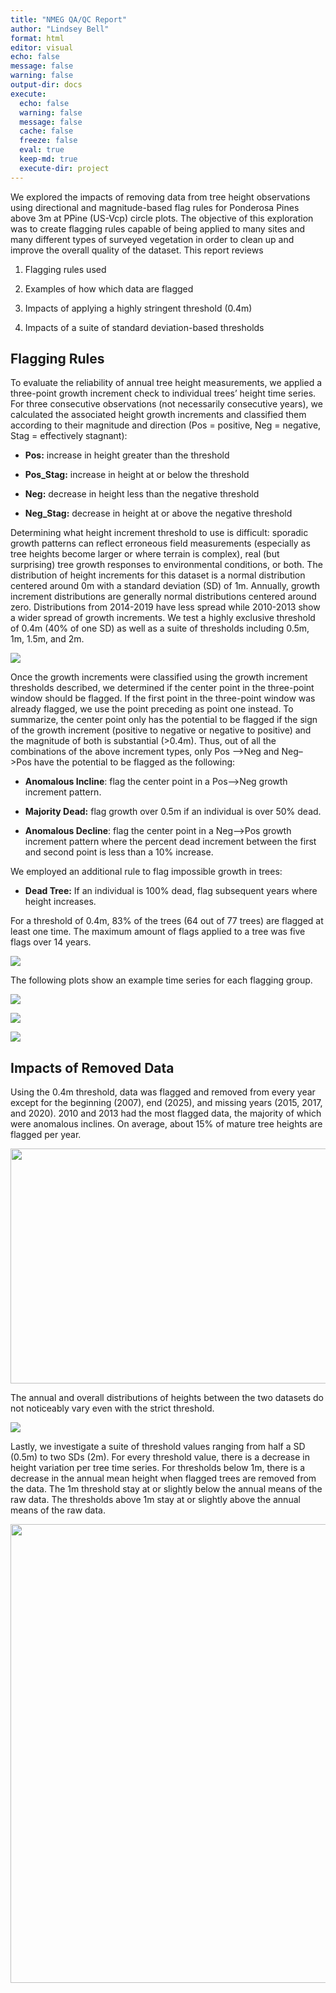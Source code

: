 ```yaml
---
title: "NMEG QA/QC Report"
author: "Lindsey Bell"
format: html
editor: visual
echo: false
message: false
warning: false
output-dir: docs
execute:
  echo: false
  warning: false
  message: false
  cache: false
  freeze: false
  eval: true
  keep-md: true
  execute-dir: project
---
```


We explored the impacts of removing data from tree height observations using directional and magnitude-based flag rules for Ponderosa Pines above 3m at PPine (US-Vcp) circle plots. The objective of this exploration was to create flagging rules capable of being applied to many sites and many different types of surveyed vegetation in order to clean up and improve the overall quality of the dataset. This report reviews

1.  Flagging rules used

2.  Examples of how which data are flagged

3.  Impacts of applying a highly stringent threshold (0.4m)

4.  Impacts of a suite of standard deviation-based thresholds

## Flagging Rules

To evaluate the reliability of annual tree height measurements, we applied a three-point growth increment check to individual trees' height time series. For three consecutive observations (not necessarily consecutive years), we calculated the associated height growth increments and classified them according to their magnitude and direction (Pos = positive, Neg = negative, Stag = effectively stagnant):

-   **Pos:** increase in height greater than the threshold

-   **Pos_Stag:** increase in height at or below the threshold

-   **Neg:** decrease in height less than the negative threshold

-   **Neg_Stag:** decrease in height at or above the negative threshold

Determining what height increment threshold to use is difficult: sporadic growth patterns can reflect erroneous field measurements (especially as tree heights become larger or where terrain is complex), real (but surprising) tree growth responses to environmental conditions, or both. The distribution of height increments for this dataset is a normal distribution centered around 0m with a standard deviation (SD) of 1m. Annually, growth increment distributions are generally normal distributions centered around zero. Distributions from 2014-2019 have less spread while 2010-2013 show a wider spread of growth increments. We test a highly exclusive threshold of 0.4m (40% of one SD) as well as a suite of thresholds including 0.5m, 1m, 1.5m, and 2m.

![](images/incrDistrib.svg)

Once the growth increments were classified using the growth increment thresholds described, we determined if the center point in the three-point window should be flagged. If the first point in the three-point window was already flagged, we use the point preceding as point one instead. To summarize, the center point only has the potential to be flagged if the sign of the growth increment (positive to negative or negative to positive) and the magnitude of both is substantial (\>0.4m). Thus, out of all the combinations of the above increment types, only Pos --\>Neg and Neg--\>Pos have the potential to be flagged as the following:

-   **Anomalous Incline**: flag the center point in a Pos--\>Neg growth increment pattern.

-   **Majority Dead:** flag growth over 0.5m if an individual is over 50% dead.

-   **Anomalous Decline**: flag the center point in a Neg--\>Pos growth increment pattern where the percent dead increment between the first and second point is less than a 10% increase.

We employed an additional rule to flag impossible growth in trees:

-   **Dead Tree:** If an individual is 100% dead, flag subsequent years where height increases.

For a threshold of 0.4m, 83% of the trees (64 out of 77 trees) are flagged at least one time. The maximum amount of flags applied to a tree was five flags over 14 years.

![](images/nowplot.svg)

The following plots show an example time series for each flagging group.

![](images/block1.svg)

![](images/block2.svg)

![](images/block3.svg)

## Impacts of Removed Data

Using the 0.4m threshold, data was flagged and removed from every year except for the beginning (2007), end (2025), and missing years (2015, 2017, and 2020). 2010 and 2013 had the most flagged data, the majority of which were anomalous inclines. On average, about 15% of mature tree heights are flagged per year.

![](images/FlagTypes.svg){width="688" height="376"}

The annual and overall distributions of heights between the two datasets do not noticeably vary even with the strict threshold.

![](images/0.4compareBoxDensity.svg)

Lastly, we investigate a suite of threshold values ranging from half a SD (0.5m) to two SDs (2m). For every threshold value, there is a decrease in height variation per tree time series. For thresholds below 1m, there is a decrease in the annual mean height when flagged trees are removed from the data. The 1m threshold stay at or slightly below the annual means of the raw data. The thresholds above 1m stay at or slightly above the annual means of the raw data.

![](images/combdSuite.svg){width="734"}
